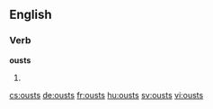 ==English==

===Verb===
'''ousts'''

#{{third-person singular of|oust}}

[[cs:ousts]]
[[de:ousts]]
[[fr:ousts]]
[[hu:ousts]]
[[sv:ousts]]
[[vi:ousts]]